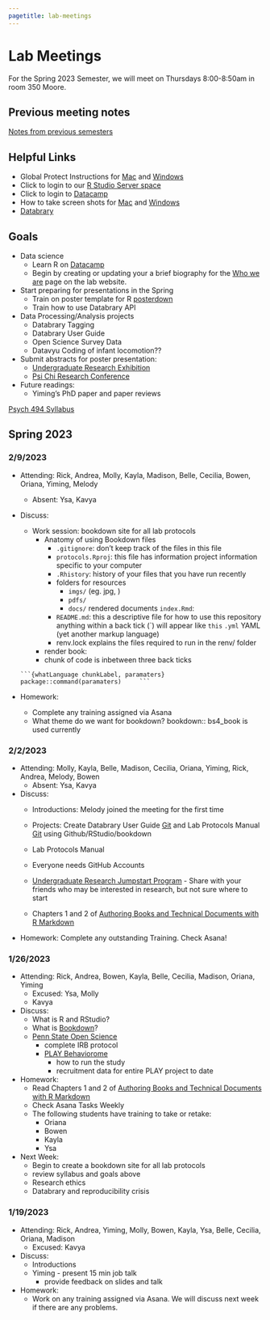 ```yaml
---
pagetitle: lab-meetings
---
```


# Lab Meetings

For the Spring 2023 Semester, we will meet on Thursdays 8:00-8:50am in room 350 Moore.

## Previous meeting notes

[Notes from previous semesters](lab-meetings-previous.html)

## Helpful Links

- Global Protect Instructions for [Mac](https://ithelp.ssri.psu.edu/penn-state-vpn-mac) and [Windows ](https://ithelp.ssri.psu.edu/penn-state-vpn)
- Click to login to our [R Studio Server space](https://rstudio.tlt.psu.edu/s/e40b8122db8f5ab27456f/)
- Click to login to [Datacamp](https://www.datacamp.com/)
- How to take screen shots for [Mac](https://support.apple.com/en-us/HT201361) and [Windows](https://www.howtogeek.com/226280/how-to-take-screenshots-in-windows-10/)
- [Databrary](https://www.databrary.org)

## Goals
- Data science
    - Learn R on [Datacamp](https://www.datacamp.com/)
    - Begin by creating or updating your a brief biography for the [Who we are](https://gilmore-lab.github.io/who-we-are.html) page on the lab website.
- Start preparing for presentations in the Spring
    - Train on poster template for R [posterdown](https://github.com/brentthorne/posterdown)
    - Train how to use Databrary API
<!-- - Launch new projects -->
<!--     - [Development of Motion Sensitivity Meta-analysis](https://github.com/gilmore-lab/motion-metaanalysis) -->
<!--     - Visuomotor tracking -->
- Data Processing/Analysis projects
    - Databrary Tagging
    - Databrary User Guide
    - Open Science Survey Data
    - Datavyu Coding of infant locomotion??
- Submit abstracts for poster presentation:
  - [Undergraduate Research Exhibition](https://urfm.psu.edu/programs/undergraduate-exhibition#paragraphs-id-114)
  - [Psi Chi Research Conference](https://sites.psu.edu/psichi/research-conference-2/)
- Future readings:
  - Yiming's PhD paper and paper reviews

[Psych 494 Syllabus](https://gilmore-lab.github.io/protocols/psych-494-syllabus.html) 

## Spring 2023

### 2/9/2023

- Attending: Rick, Andrea, Molly, Kayla, Madison, Belle, Cecilia, Bowen, Oriana, Yiming, Melody
  - Absent: Ysa, Kavya

- Discuss:  
  - Work session: bookdown site for all lab protocols
    - Anatomy of using Bookdown files  
      - `.gitignore`: don't keep track of the files in this file  
      - `protocols.Rproj`: this file has information project information specific to your computer  
      - `.Rhistory`: history of your files that you have run recently  
      - folders for resources
        - `imgs/` (eg. jpg, )
        - `pdfs/`
        - `docs/` rendered documents
      `index.Rmd`: 
      - `README.md`: this a descriptive file for how to use this repository
      anything within a back tick (\`)  will appear like `this`
   `.yml` YAML (yet another markup language)
      - renv.lock explains the files required to run in the renv/ folder
      
    - render book: 
    - chunk of code is inbetween three back ticks
    
   ` ```{whatLanguage chunkLabel, paramaters}  
    package::command(paramaters)  
    ```  `
   

- Homework:
  - Complete any training assigned via Asana
  - What theme do we want for bookdown? bookdown:: bs4_book is used currently

### 2/2/2023

- Attending: Molly, Kayla, Belle, Madison, Cecilia, Oriana, Yiming, Rick, Andrea, Melody, Bowen
   - Absent: Ysa, Kavya

- Discuss:
   - Introductions: Melody joined the meeting for the first time
   - Projects: Create Databrary User Guide [Git](https://github.com/databrary/guide) and Lab Protocols Manual [Git](https://github.com/gilmore-lab/protocols) using Github/RStudio/bookdown
   - Lab Protocols Manual
   - Everyone needs GitHub Accounts
   
   - [Undergraduate Research Jumpstart Program](https://www.psu.edu/news/university-libraries/story/libraries-undergraduate-research-jumpstart-program-seeks-participants/?utm_audience=Combined&utm_source=newswire&utm_medium=email&utm_campaign=Penn%20State%20Today&utm_content=01-31-2023-20-59&utm_term=Announcements%20-%203) - Share with your friends who may be interested in research, but not sure where to start
   - Chapters 1 and 2 of [Authoring Books and Technical Documents with R Markdown](https://bookdown.org/yihui/bookdown/)

- Homework: Complete any outstanding Training. Check Asana!


### 1/26/2023

- Attending: Rick, Andrea, Bowen, Kayla, Belle, Cecilia, Madison, Oriana, Yiming
  - Excused: Ysa, Molly
  - Kavya
- Discuss:
  - What is R and RStudio?
  - What is [Bookdown](https://bookdown.org/)?
  - [Penn State Open Science](https://github.com/penn-state-open-science/roadmap)
    - complete IRB protocol
    - [PLAY Behaviorome](https://play-behaviorome.github.io./protocol/)
      - how to run the study
      - recruitment data for entire PLAY project to date

- Homework:
  - Read Chapters 1 and 2 of [Authoring Books and Technical Documents with R Markdown](https://bookdown.org/yihui/bookdown/)
  - Check Asana Tasks Weekly
  - The following students have training to take or retake:
      - Oriana
      - Bowen
      - Kayla
      - Ysa
      
- Next Week:
  - Begin to create a bookdown site for all lab protocols
  - review syllabus and goals above
  - Research ethics
  - Databrary and reproducibility crisis

### 1/19/2023

- Attending: Rick, Andrea, Yiming, Molly, Bowen, Kayla, Ysa, Belle, Cecilia, Oriana, Madison
  - Excused: Kavya
- Discuss: 
  - Introductions 
  - Yiming - present 15 min job talk
    - provide feedback on slides and talk
- Homework:
  - Work on any training assigned via Asana. We will discuss next week if there are any problems.

